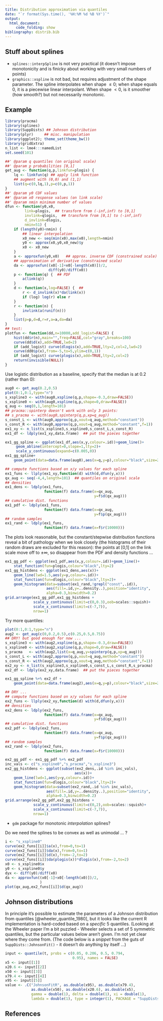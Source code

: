 ```yaml
---
title: Distribution approximation via quantiles
date: "`r format(Sys.time(), '%H:%M %d %B %Y')`"
output:
  html_document:
     code_folding: show
bibliography: distrib.bib
---
```


## Stuff about splines

- `splines::interpSpline` is not very practical (it doesn't impose monotonicity and is finicky about working with very small numbers of points)
- `graphics::xspline` is not bad, but requires adjustment of the shape parameter. The spline interpolates when shape $\leq 0$; when shape equals 0, it is a piecewise linear interpolant. When shape $<0$, is it smoother (how smooth?) but not necessarily monotonic.

## Example

```r
library(pracma)
library(splines)
library(SuppDists) ## Johnson distribution
library(plyr)     ## misc. manipulation
library(ggplot2); theme_set(theme_bw())
library(gridExtra)
n_list <- lme4:::namedList
set.seed(101)
```

```r
##' @param q quantiles (on original scale)
##' @param p probabilities [0,1]
get_aug <- function(q,p,linkfun=plogis) {
    lq <- linkfun(q) ## apply link function
    ## augment with (0,0) and (1,1)
    list(q=c(0,lq,1),p=c(0,p,1))
}
##' @param y0 CDF values
##' @param x0 response values (on link scale)
##' @param nmin minimum number of values
dfun <- function(y0,x0,
         link=plogis,  ## transform from (-inf,inf) to [0,1]
         invlink=qlogis,  ## transform from [0,1] to (-inf,inf)
         d_invlink=dlogis,
         nmin=51) {
    if (length(y0)<nmin) {
        ## linear interpolation
        x0_new <- seq(min(x0),max(x0),length=nmin)
        y0 <- approx(x0,y0,x0_new)$y
        x0 <- x0_new
    }
    a <- approxfun(y0,x0)   ## approx. inverse CDF (constrained scale)
    ## approximation of derivative (constrained scale)
    da <- approxfun((x0[-1]+x0[-length(x0)])/2,
                    diff(y0)/diff(x0))
    p <- function(q) {  ## PDF
        a(link(q))
    }
    d <- function(x,log=FALSE) {  ## 
        r <- d_invlink(x)*da(link(x))
        if (log) log(r) else r
    }
    r <- function(n) {
        invlink(a(runif(n)))
    }
    list(p=p,d=d,r=r,a=a,da=da)
}
## test:
plotfun <- function(dd,n=10000,add_logist=FALSE) {
    hist(dd$r(n),main="",freq=FALSE,col="gray",breaks=100)
    curve(dd$d(x),add=TRUE,lwd=2)
    if (add_logist) curve(dlogis(x),add=TRUE,lty=2,col=2,lwd=2)
    curve(dd0$p(x),from=-5,to=5,ylim=c(0,1))
    if (add_logist) curve(plogis(x),add=TRUE,lty=2,col=2)
    return(invisible(NULL))
}
```

Use logistic distribution as a baseline, specify that the median is at 0.2 (rather than 0):

```r
aug0 <- get_aug(0.2,0.5)
plot(0:1,0:1,type="n")
s_xspline3 <- with(aug0,xspline(q,p,shape=-0.3,draw=FALSE))
s_xspline0 <- with(aug0,xspline(q,p,shape=0,draw=FALSE))
q_aug <- seq(0,1,length=101)
## pracma::spinterp doesn't work with only 3 points:
## s_pracma <- with(aug0,spinterp(q,p,xp=q_aug))
s_const_L <- with(aug0,approx(q,p,xout=q_aug,method="constant"))
s_const_R <- with(aug0,approx(q,p,xout=q_aug,method="constant",f=1))
ex1_xy <- n_list(s_xspline3,s_xspline0,s_const_L,s_const_R)
ex1_df <- ldply(ex1_xy,data.frame)  ## put the pieces together
```

```r
ex1_gg_spline <- ggplot(ex1_df,aes(x,y,colour=.id))+geom_line()+
     geom_abline(intercept=0,slope=1,lty=2)+
     scale_y_continuous(expand=c(0.005,0))
ex1_gg_spline+
    geom_point(data=data.frame(aug0),aes(x=q,y=p),colour="black",size=2)
```

```r
## compute functions based on x/y values for each spline
ex1_funs <- llply(ex1_xy,function(d) with(d,dfun(y,x)))
qx_aug <- seq(-4,4,length=101)  ## quantiles on original scale
## densities
ex1_dens <- ldply(ex1_funs,
                  function(f) data.frame(x=qx_aug,
                                         y=f$d(qx_aug)))
## cumulative dist. functions
ex1_pdf <- ldply(ex1_funs,
                  function(f) data.frame(x=qx_aug,
                                         y=f$p(qx_aug)))
## random samples
ex1_rand <- ldply(ex1_funs,
                  function(f) data.frame(x=f$r(10000)))
```

The plots look reasonable, but the constant/stepwise distribution
functions reveal a bit of pathology when we look closely (the
histograms of their random draws are excluded for this reason):
the points at [0,1] on
the link scale move off to $\pm \infty$, so disappear from the PDF
and density functions ...

```r
ex1_gg_pdf <- ggplot(ex1_pdf,aes(x,y,colour=.id))+geom_line()+
    stat_function(fun=plogis,colour="black",lty=2)
ex1_gg_histdens <- ggplot(ex1_dens,aes(x))+
    geom_line(lwd=1.5,aes(y=y,colour=.id))+
    stat_function(fun=dlogis,colour="black",lty=2)+
    geom_histogram(data=subset(ex1_rand,!grepl("const",.id)),
                   aes(fill=.id,y=..density..),position="identity",
                   alpha=0.3,binwidth=0.2)
grid.arrange(ex1_gg_pdf,ex1_gg_histdens +
             scale_y_continuous(limit=c(0,0.3),oob=scales::squish)+
             scale_x_continuous(limit=c(-7,7)),
             nrow=1)
```

Try more quantiles:
```r
plot(0:1,0:1,type="n")
aug2 <- get_aug(c(0,0.2,0.5),c(0.25,0.5,0.75))
## DRY! but good enough for now ...
s_xspline3 <- with(aug2,xspline(q,p,shape=-0.3,draw=FALSE))
s_xspline0 <- with(aug2,xspline(q,p,shape=0,draw=FALSE))
s_pracma   <- with(aug2,list(x=q_aug,y=spinterp(q,p,xp=q_aug)))
s_const_L <- with(aug2,approx(q,p,xout=q_aug,method="constant"))
s_const_R <- with(aug2,approx(q,p,xout=q_aug,method="constant",f=1))
ex2_xy <- n_list(s_xspline3,s_xspline0,s_const_L,s_const_R,s_pracma)
ex2_df <- ldply(ex2_xy,data.frame)  ## put the pieces together
```

```r
ex1_gg_spline %+% ex2_df +
    geom_point(data=data.frame(aug2),aes(x=q,y=p),colour="black",size=2)
```

```r
## DRY ...
## compute functions based on x/y values for each spline
ex2_funs <- llply(ex2_xy,function(d) with(d,dfun(y,x)))
## densities
ex2_dens <- ldply(ex2_funs,
                  function(f) data.frame(x=qx_aug,
                                         y=f$d(qx_aug)))
## cumulative dist. functions
ex2_pdf <- ldply(ex2_funs,
                  function(f) data.frame(x=qx_aug,
                                         y=f$p(qx_aug)))
## random samples
ex2_rand <- ldply(ex2_funs,
                  function(f) data.frame(x=f$r(10000)))
```

```r
ex2_gg_pdf <- ex1_gg_pdf %+% ex2_pdf
inc_vals <- c("s_xspline0","s_pracma","s_xspline3")
ex2_gg_histdens <- ggplot(subset(ex2_dens,.id %in% inc_vals),
                                aes(x))+
    geom_line(lwd=1,aes(y=y,colour=.id))+
    stat_function(fun=dlogis,colour="black",lty=2)+
    geom_histogram(data=subset(ex2_rand,.id %in% inc_vals),
                   aes(fill=.id,y=..density..),position="identity",
                   alpha=0.3,binwidth=0.2)
grid.arrange(ex2_gg_pdf,ex2_gg_histdens +
             scale_y_continuous(limit=c(0,2),oob=scales::squish)+
             scale_x_continuous(limit=c(-7,7)),
             nrow=1)
```


- `gdm` package for monotonic *interpolation* splines?


Do we need the splines to be convex as well as unimodal ... ?

```r
i <- "s_xspline0"
curve(ex2_funs[[i]]$a(x),from=0,to=1)
curve(ex2_funs[[i]]$da(x),from=0,to=1)
curve(ex2_funs[[i]]$d(x),from=-2,to=2)
curve(ex2_funs[[i]]$da(plogis(x))*dlogis(x),from=-2,to=2)
x0 <- s_xspline0$x
y0 <- s_xspline0$y
dyx <- diff(y0)/diff(x0)
da <- approxfun((x0[-1]+x0[-length(x0)])/2,
                )
plot(qx_aug,ex2_funs[[i]]$d(qx_aug))
```

## Johnson distributions

In principle it's possible to estimate the parameters of a Johnson distribution from quantiles [@wheeler_quantile_1980], but it looks like the current R implementation is hard-coded based on a *specific* 5 quantiles. (Looking at the Wheeler paper I'm a bit puzzled - Wheeler selects a set of 5 symmetric quantiles, but the particular values below aren't given. I'm not yet clear where they come from. (The code below is a *snippet* from the guts of `SuppDists::JohnsonFit()` - it doesn't do anything by itself ...)

```r
input <- quantile(t, probs = c(0.05, 0.206, 0.5, 0.794, 
                               0.95), names = FALSE)
x5 <- input[[1]]
x20.6 <- input[[2]]
x50 <- input[[3]]
x79.4 <- input[[4]]
x95 <- input[[5]]
value <- .C("JohnsonFitR", as.double(x95), as.double(x79.4), 
            as.double(x50), as.double(x20.6), as.double(x5), 
            gamma = double(1), delta = double(1), xi = double(1), 
            lambda = double(1), type = integer(1), PACKAGE = "SuppDists")
```

## References

